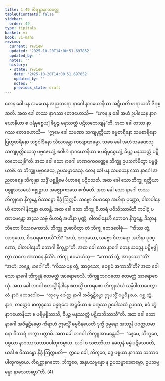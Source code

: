 ```yaml
---
title: 1.49 တိရစ္ဆာနဂတဝတ္ထု
tableOfContents: false
sidebar:
  order: 49
type: tipitaka
basket: vi
book: vi-maha
review:
  current: review
  updated: '2025-10-20T14:00:51.697852'
  updated_by: ''
  notes: ''
  history:
  - state: review
    date: '2025-10-20T14:00:51.697852'
    updated_by: ''
    notes: ''
    previous_state: draft
---
```



<DynamicBreadcrumb />


<ReviewStatus review={frontmatter.review} showDetails={true} />

<HypothesisAnnotation frontmatter={frontmatter} />

<Division number="111" book="vi-maha" e="ch" v="3" p="120">

<Paragraph number="484" book="vi-maha">
တေန ခေါ ပန သမယေန အညတရော နာဂေါ နာဂယောနိယာ အဋ္ဋီယတိ ဟရာယတိ ဇိဂုစ္ဆတိ. အထ ခေါ တဿ နာဂဿ ဧတဒဟောသိ—  “ကေန နု ခေါ အဟံ ဥပါယေန နာဂယောနိယာ စ ပရိမုစ္စေယျံ ခိပ္ပဉ္စ မနုဿတ္တံ ပဋိလဘေယျန်”တိ. အထ ခေါ တဿ နာဂဿ ဧတဒဟောသိ—  “ဣမေ ခေါ သမဏာ သကျပုတ္တိယာ ဓမ္မစာရိနော သမစာရိနော ဗြဟ္မစာရိနော သစ္စဝါဒိနော သီလဝန္တော ကလျာဏဓမ္မာ. သစေ ခေါ အဟံ သမဏေသု သကျပုတ္တိယေသု ပဗ္ဗဇေယျံ, ဧဝါဟံ နာဂယောနိယာ စ ပရိမုစ္စေယျံ, ခိပ္ပဉ္စ မနုဿတ္တံ ပဋိလဘေယျန်”တိ. အထ ခေါ သော နာဂေါ မာဏဝကဝဏ္ဏေန ဘိက္ခူ ဥပသင်္ကမိတွာ ပဗ္ဗဇ္ဇံ ယာစိ. တံ ဘိက္ခူ ပဗ္ဗာဇေသုံ, ဥပသမ္ပာဒေသုံ. တေန ခေါ ပန သမယေန သော နာဂေါ အညတရေန ဘိက္ခုနာ သဒ္ဓိံ ပစ္စန္တိမေ ဝိဟာရေ ပဋိဝသတိ. အထ ခေါ သော ဘိက္ခု ရတ္တိယာ ပစ္စူသသမယံ ပစ္စုဋ္ဌာယ အဇ္ဈောကာသေ စင်္ကမတိ. အထ ခေါ သော နာဂေါ တဿ ဘိက္ခုနော နိက္ခန္တေ ဝိဿဋ္ဌော နိဒ္ဒံ ဩက္ကမိ. သဗ္ဗော ဝိဟာရော အဟိနာ ပုဏ္ဏော, ဝါတပါနေဟိ ဘောဂါ နိက္ခန္တာ ဟောန္တိ. အထ ခေါ သော ဘိက္ခု ဝိဟာရံ ပဝိသိဿာမီတိ ကဝါဋံ ပဏာမေန္တော အဒ္ဒသ သဗ္ဗံ ဝိဟာရံ အဟိနာ ပုဏ္ဏံ, ဝါတပါနေဟိ ဘောဂေ နိက္ခန္တေ, ဒိသွာန ဘီတော ဝိဿရမကာသိ. ဘိက္ခူ ဥပဓာဝိတွာ တံ ဘိက္ခုံ ဧတဒဝေါစုံ—  “ကိဿ တွံ, အာဝုသော, ဝိဿရမကာသီ”တိ? “အယံ, အာဝုသော, သဗ္ဗော ဝိဟာရော အဟိနာ ပုဏ္ဏော, ဝါတပါနေဟိ ဘောဂါ နိက္ခန္တာ”တိ. အထ ခေါ သော နာဂေါ တေန သဒ္ဒေန ပဋိဗုဇ္ဈိတွာ သကေ အာသနေ နိသီဒိ. ဘိက္ခူ ဧဝမာဟံသု—  “ကောသိ တွံ, အာဝုသော”တိ? “အဟံ, ဘန္တေ, နာဂေါ”တိ. “ကိဿ ပန တွံ, အာဝုသော, ဧဝရူပံ အကာသီ”တိ? အထ ခေါ သော နာဂေါ ဘိက္ခူနံ ဧတမတ္ထံ အာရောစေသိ. ဘိက္ခူ ဘဂဝတော ဧတမတ္ထံ အာရောစေသုံ.
</Paragraph>

<Paragraph number="485" book="vi-maha">
အထ ခေါ ဘဂဝါ ဧတသ္မိံ နိဒါနေ ဧတသ္မိံ ပကရဏေ ဘိက္ခုသံဃံ သန္နိပါတာပေတွာ တံ နာဂံ ဧတဒဝေါစ—  “တုမှေ ခေါတ္ထ နာဂါ အဝိရုဠှိဓမ္မာ ဣမသ္မိံ ဓမ္မဝိနယေ. ဂစ္ဆ တွံ, နာဂ, တတ္ထေဝ စာတုဒ္ဒသေ ပန္နရသေ အဋ္ဌမိယာ စ ပက္ခဿ ဥပေါသထံ ဥပဝသ, ဧဝံ တွံ နာဂယောနိယာ စ ပရိမုစ္စိဿသိ, ခိပ္ပဉ္စ မနုဿတ္တံ ပဋိလဘိဿသီ”တိ. အထ ခေါ သော နာဂေါ အဝိရုဠှိဓမ္မော ကိရာဟံ ဣမသ္မိံ ဓမ္မဝိနယေတိ ဒုက္ခီ ဒုမ္မနော အဿူနိ ပဝတ္တယမာနော ဝိဿရံ ကတွာ ပက္ကာမိ. အထ ခေါ ဘဂဝါ ဘိက္ခူ အာမန္တေသိ—  “ဒွေမေ, ဘိက္ခဝေ, ပစ္စယာ နာဂဿ သဘာဝပါတုကမ္မာယ. ယဒါ စ သဇာတိယာ မေထုနံ ဓမ္မံ ပဋိသေဝတိ, ယဒါ စ ဝိဿဋ္ဌော နိဒ္ဒံ ဩက္ကမတိ—  ဣမေ ခေါ, ဘိက္ခဝေ, ဒွေ ပစ္စယာ နာဂဿ သဘာဝပါတုကမ္မာယ. တိရစ္ဆာနဂတော, ဘိက္ခဝေ, အနုပသမ္ပန္နော န ဥပသမ္ပာဒေတဗ္ဗော, ဥပသမ္ပန္နော နာသေတဗ္ဗော”တိ. (4)
</Paragraph>
</Division>